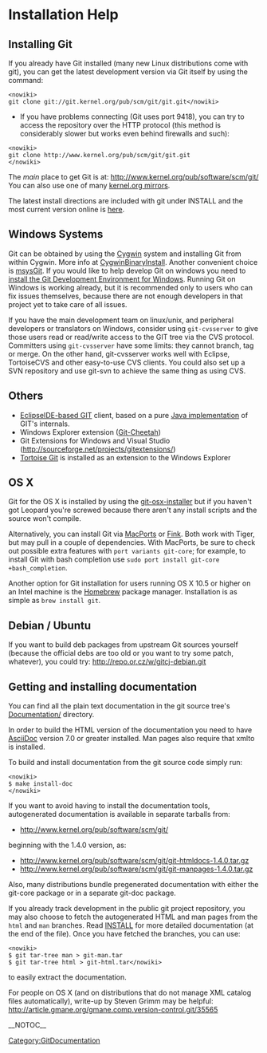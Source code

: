 = Installation Help =
== Installing Git ==
If you already have Git installed (many new Linux distributions come with git), you can get the latest development version via Git itself by using the command:

<pre><nowiki>
git clone git://git.kernel.org/pub/scm/git/git.git</nowiki></pre>
* If you have problems connecting (Git uses port 9418), you can try to access the repository over the HTTP protocol (this method is considerably slower but works even behind firewalls and such):
<pre><nowiki>
git clone http://www.kernel.org/pub/scm/git/git.git
</nowiki></pre>
The ''main'' place to get Git is at: http://www.kernel.org/pub/software/scm/git/ You can also use one of many [http://www.kernel.org/mirrors/ kernel.org mirrors].

The latest install directions are included with git under INSTALL and the most current version online is [http://git.kernel.org/?p=git/git.git;a=blob_plain;f=INSTALL;hb=master here].

== Windows Systems ==
Git can be obtained by using the [http://www.cygwin.com/ Cygwin] system and installing Git from within Cygwin. More info at [[CygwinBinaryInstall]]. Another convenient choice is [http://code.google.com/p/msysgit/ msysGit]. If you would like to help develop Git on windows you need to [http://code.google.com/p/msysgit/ install the Git Development Environment for Windows]. Running Git on Windows is working already, but it is recommended only to users who can fix issues themselves, because there are not enough developers in that project yet to take care of all issues.

If you have the main development team on linux/unix, and peripheral developers or translators on Windows, consider using <code><nowiki>git-cvsserver</nowiki></code> to give those users read or read/write access to the GIT tree via the CVS protocol. Committers using <code><nowiki>git-cvsserver</nowiki></code> have some limits: they cannot branch, tag or merge. On the other hand, git-cvsserver works well with Eclipse, TortoiseCVS and other easy-to-use CVS clients. You could also set up a SVN repository and use git-svn to achieve the same thing as using CVS.

== Others ==
* [http://www.eclipse.org/egit/ EclipseIDE-based GIT] client, based on a pure [http://www.eclipse.org/jgit Java implementation] of GIT's internals.
* Windows Explorer extension ([[MSysGit:GitCheetah|Git-Cheetah]])
* Git Extensions for Windows and Visual Studio ([http://sourceforge.net/projects/gitextensions/ http://sourceforge.net/projects/gitextensions/])
* [http://code.google.com/p/tortoisegit/ Tortoise Git] is installed as an extension to the Windows Explorer

== OS X ==
Git for the OS X is installed by using the [http://code.google.com/p/git-osx-installer/downloads/list git-osx-installer] but if you haven't got Leopard you're screwed because there aren't any install scripts and the source won't compile.

Alternatively, you can install Git via [http://www.macports.org/ MacPorts] or [http://www.finkproject.org/ Fink]. Both work with Tiger, but may pull in a couple of dependencies. With MacPorts, be sure to check out possible extra features with <code><nowiki>port variants git-core</nowiki></code>; for example, to install Git with bash completion use <code><nowiki>sudo port install git-core +bash_completion</nowiki></code>.

Another option for Git installation for users running OS X 10.5 or higher on an Intel machine is the [http://mxcl.github.com/homebrew Homebrew] package manager.  Installation is as simple as <code><nowiki>brew install git</nowiki></code>.

== Debian / Ubuntu ==
If you want to build deb packages from upstream Git sources yourself (because the official debs are too old or you want to try some patch, whatever), you could try: [http://repo.or.cz/w/gitcj-debian.git http://repo.or.cz/w/gitcj-debian.git]

== Getting and installing documentation ==
You can find all the plain text documentation in the git source tree's [http://www.kernel.org/git/?p=git/git.git;a=tree;f=Documentation Documentation/] directory.

In order to build the HTML version of the documentation you need to have [[AsciiDoc]] version 7.0 or greater installed. Man pages also require that xmlto is installed.

To build and install documentation from the git source code simply run:

<pre><nowiki>
$ make install-doc
</nowiki></pre>
If you want to avoid having to install the documentation tools, autogenerated documentation is available in separate tarballs from:

* http://www.kernel.org/pub/software/scm/git/
beginning with the 1.4.0 version, as:

* http://www.kernel.org/pub/software/scm/git/git-htmldocs-1.4.0.tar.gz
* http://www.kernel.org/pub/software/scm/git/git-manpages-1.4.0.tar.gz
Also, many distributions bundle pregenerated documentation with either the git-core package or in a separate git-doc package.

If you already track development in the public git project repository, you may also choose to fetch the autogenerated HTML and man pages from the <code><nowiki>html</nowiki></code> and <code><nowiki>man</nowiki></code> branches. Read [http://www.kernel.org/git/?p=git/git.git;a=blob;hb=HEAD;f=INSTALL INSTALL] for more detailed documentation (at the end of the file). Once you have fetched the branches, you can use:

<pre><nowiki>
$ git tar-tree man > git-man.tar
$ git tar-tree html > git-html.tar</nowiki></pre>
to easily extract the documentation.

For people on OS X (and on distributions that do not manage XML catalog files automatically), write-up by Steven Grimm may be helpful: http://article.gmane.org/gmane.comp.version-control.git/35565

__NOTOC__

[[Category:GitDocumentation]]